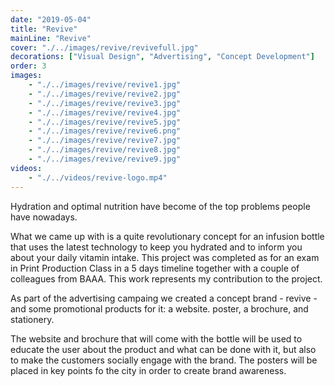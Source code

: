 ```yaml
---
date: "2019-05-04"
title: "Revive"
mainLine: "Revive"
cover: "./../images/revive/revivefull.jpg"
decorations: ["Visual Design", "Advertising", "Concept Development"]
order: 3
images: 
    - "./../images/revive/revive1.jpg"
    - "./../images/revive/revive2.jpg"
    - "./../images/revive/revive3.jpg"
    - "./../images/revive/revive4.jpg"
    - "./../images/revive/revive5.jpg"
    - "./../images/revive/revive6.png"
    - "./../images/revive/revive7.jpg"
    - "./../images/revive/revive8.jpg"
    - "./../images/revive/revive9.jpg"
videos:
    - "./../videos/revive-logo.mp4"
---
```


<ProjectHeroSection>
<div>

Hydration and optimal nutrition have become of the top problems people have nowadays. 

What we came up with is a quite revolutionary concept for an infusion bottle that uses the latest technology to keep you hydrated and to inform you about your daily vitamin intake. This project was completed as for an exam in Print Production Class in a 5 days timeline together with a couple of colleagues from BAAA. This work represents my contribution to the project.

</div>
</ProjectHeroSection>
<Image1 height={700} width={700}/>
<ProjectSection>

As part of the advertising campaing we created a concept brand - revive - and some promotional products for it: a website. poster, a brochure, and stationery.

The website and brochure that will come with the bottle will be used to educate the user about the product and what can be done with it, but also to make the customers socially engage with the brand. The posters will be placed in key points fo the city in order to create brand awareness.

</ProjectSection>
<Video1 title="Logo exploration"/>
<Image2 height={1373} width={736} title="Final Logo"/>
<Image3 height={1120} width={720} title="Final Logo"/>
<Image4 height={1120} width={720} title="Style Guide"/>
<Image5 height={1120} width={720} title="Brochure Cover"/>
<Image6 height={1120} width={720} title="Brochure Pages"/>
<Image7 height={1120} width={720} title="Homepage"/>
<Image8 height={1120} width={720} title="Cards"/>
<Image9 height={1120} width={720} title="Picture"/>

